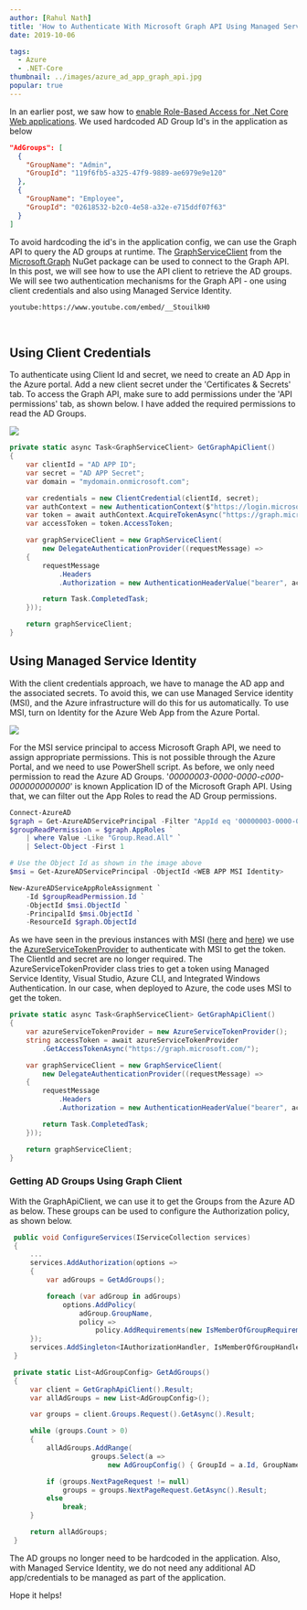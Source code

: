 ```yaml
---
author: [Rahul Nath]
title: 'How to Authenticate With Microsoft Graph API Using Managed Service Identity'
date: 2019-10-06

tags:
  - Azure
  - .NET-Core
thumbnail: ../images/azure_ad_app_graph_api.jpg
popular: true
---
```



In an earlier post, we saw how to [enable Role-Based Access for .Net Core Web applications](https://www.rahulpnath.com/blog/dot-net-core-api-and-azure-ad-groups-based-access/). We used hardcoded AD Group Id's in the application as below

```json
"AdGroups": [
  {
    "GroupName": "Admin",
    "GroupId": "119f6fb5-a325-47f9-9889-ae6979e9e120"
  },
  {
    "GroupName": "Employee",
    "GroupId": "02618532-b2c0-4e58-a32e-e715ddf07f63"
  }
]
```

To avoid hardcoding the id's in the application config, we can use the Graph API to query the AD groups at runtime. The [GraphServiceClient](https://github.com/microsoftgraph/msgraph-sdk-dotnet) from the [Microsoft.Graph](https://www.nuget.org/packages/Microsoft.Graph) NuGet package can be used to connect to the Graph API. In this post, we will see how to use the API client to retrieve the AD groups. We will see two authentication mechanisms for the Graph API - one using client credentials and also using Managed Service Identity.

`youtube:https://www.youtube.com/embed/__StouilkH0`

<br />

## Using Client Credentials

To authenticate using Client Id and secret, we need to create an AD App in the Azure portal. Add a new client secret under the 'Certificates & Secrets' tab. To access the Graph API, make sure to add permissions under the 'API permissions' tab, as shown below. I have added the required permissions to read the AD Groups.

![](../images/azure_ad_app_graph_api.jpg)

```csharp
private static async Task<GraphServiceClient> GetGraphApiClient()
{
    var clientId = "AD APP ID";
    var secret = "AD APP Secret";
    var domain = "mydomain.onmicrosoft.com";

    var credentials = new ClientCredential(clientId, secret);
    var authContext = new AuthenticationContext($"https://login.microsoftonline.com/{domain}/");
    var token = await authContext.AcquireTokenAsync("https://graph.microsoft.com/", credentials);
    var accessToken = token.AccessToken;

    var graphServiceClient = new GraphServiceClient(
        new DelegateAuthenticationProvider((requestMessage) =>
    {
        requestMessage
            .Headers
            .Authorization = new AuthenticationHeaderValue("bearer", accessToken);

        return Task.CompletedTask;
    }));

    return graphServiceClient;
}

```

## Using Managed Service Identity

With the client credentials approach, we have to manage the AD app and the associated secrets. To avoid this, we can use Managed Service identity (MSI), and the Azure infrastructure will do this for us automatically. To use MSI, turn on Identity for the Azure Web App from the Azure Portal.

![](../images/msi_azure_graph_api.jpg)

For the MSI service principal to access Microsoft Graph API, we need to assign appropriate permissions. This is not possible through the Azure Portal, and we need to use PowerShell script. As before, we only need permission to read the Azure AD Groups. '_00000003-0000-0000-c000-000000000000_' is known Application ID of the Microsoft Graph API. Using that, we can filter out the App Roles to read the AD Group permissions.

```powershell
Connect-AzureAD
$graph = Get-AzureADServicePrincipal -Filter "AppId eq '00000003-0000-0000-c000-000000000000'"
$groupReadPermission = $graph.AppRoles `
    | where Value -Like "Group.Read.All" `
    | Select-Object -First 1

# Use the Object Id as shown in the image above
$msi = Get-AzureADServicePrincipal -ObjectId <WEB APP MSI Identity>

New-AzureADServiceAppRoleAssignment `
    -Id $groupReadPermission.Id `
    -ObjectId $msi.ObjectId `
    -PrincipalId $msi.ObjectId `
    -ResourceId $graph.ObjectId
```

As we have seen in the previous instances with MSI ([here](https://www.rahulpnath.com/blog/how-to-authenticate-azure-function-with-azure-web-app-using-managed-service-identity/) and [here](https://www.rahulpnath.com/blog/authenticating-with-azure-key-vault-using-managed-service-identity/)) we use the [AzureServiceTokenProvider](https://github.com/Azure/azure-sdk-for-net/blob/ddda7cb74b979f03bb03e240c06c924914ee8bdd/src/SdkCommon/AppAuthentication/Azure.Services.AppAuthentication/AzureServiceTokenProvider.cs) to authenticate with MSI to get the token. The ClientId and secret are no longer required. The AzureServiceTokenProvider class tries to get a token using Managed Service Identity, Visual Studio, Azure CLI, and Integrated Windows Authentication. In our case, when deployed to Azure, the code uses MSI to get the token.

<Bookmark
  slug="defaultazurecredential_from_azure_sdk"
  title="Check Out DefaultAzureCredential: The New Alternative To AzureServiceTokenProvider"
  description="In the past, Azure had different ways to authenticate with the various resources. The Azure SDK’s is bringing this all under one roof and providing a more unified approach to developers when connecting to resources on Azure."
/>

```csharp
private static async Task<GraphServiceClient> GetGraphApiClient()
{
    var azureServiceTokenProvider = new AzureServiceTokenProvider();
    string accessToken = await azureServiceTokenProvider
        .GetAccessTokenAsync("https://graph.microsoft.com/");

    var graphServiceClient = new GraphServiceClient(
        new DelegateAuthenticationProvider((requestMessage) =>
    {
        requestMessage
            .Headers
            .Authorization = new AuthenticationHeaderValue("bearer", accessToken);

        return Task.CompletedTask;
    }));

    return graphServiceClient;
}
```

### Getting AD Groups Using Graph Client

With the GraphApiClient, we can use it to get the Groups from the Azure AD as below. These groups can be used to configure the Authorization policy, as shown below.

```csharp
 public void ConfigureServices(IServiceCollection services)
 {
     ...
     services.AddAuthorization(options =>
     {
         var adGroups = GetAdGroups();

         foreach (var adGroup in adGroups)
             options.AddPolicy(
                 adGroup.GroupName,
                 policy =>
                     policy.AddRequirements(new IsMemberOfGroupRequirement(adGroup.GroupName, adGroup.GroupId)));
     });
     services.AddSingleton<IAuthorizationHandler, IsMemberOfGroupHandler>();
 }

 private static List<AdGroupConfig> GetAdGroups()
 {
     var client = GetGraphApiClient().Result;
     var allAdGroups = new List<AdGroupConfig>();

     var groups = client.Groups.Request().GetAsync().Result;

     while (groups.Count > 0)
     {
         allAdGroups.AddRange(
                    groups.Select(a =>
                        new AdGroupConfig() { GroupId = a.Id, GroupName = a.DisplayName }));

         if (groups.NextPageRequest != null)
             groups = groups.NextPageRequest.GetAsync().Result;
         else
             break;
     }

     return allAdGroups;
 }
```

The AD groups no longer need to be hardcoded in the application. Also, with Managed Service Identity, we do not need any additional AD app/credentials to be managed as part of the application.

Hope it helps!
